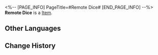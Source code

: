 <%-- [PAGE_INFO]
PageTitle=#Remote Dice#
[END_PAGE_INFO] --%>
{{Item Infobox
|id          = 281016
|image       = Item Remote Dice.png
|type        = 
|invCategory = 
|rarity      = 3
|effect      = 
|description = Item used for moving forward on the Cosmodyssey map. You can select which Dice Face you want.
}}
{{Description|A die used for cheating in Cosmodyssey.<br /><br />''"When you have a chance to make a choice, make one that you know you won't regret."''}}
'''Remote Dice''' is a [[Item]].

==Other Languages==
{{Other Languages
|en   = Remote Dice
|zhs  = 遥控骰子
|zht  = 遙控骰子
|ja   = リモートサイコロ
|ko   = 원격 주사위
|es   = Dado teledirigido
|fr   = Dé télécommandé
|ru   = Телекубик
|th   = ลูกเต๋าควบคุม
|vi   = Xúc Xắc Điều Khiển
|de   = Ferngesteuerter Würfel
|id   = Dadu Remote
|pt   = Dado Remoto
}}

==Change History==
{{Change History|2.1}}